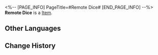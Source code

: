 <%-- [PAGE_INFO]
PageTitle=#Remote Dice#
[END_PAGE_INFO] --%>
{{Item Infobox
|id          = 281016
|image       = Item Remote Dice.png
|type        = 
|invCategory = 
|rarity      = 3
|effect      = 
|description = Item used for moving forward on the Cosmodyssey map. You can select which Dice Face you want.
}}
{{Description|A die used for cheating in Cosmodyssey.<br /><br />''"When you have a chance to make a choice, make one that you know you won't regret."''}}
'''Remote Dice''' is a [[Item]].

==Other Languages==
{{Other Languages
|en   = Remote Dice
|zhs  = 遥控骰子
|zht  = 遙控骰子
|ja   = リモートサイコロ
|ko   = 원격 주사위
|es   = Dado teledirigido
|fr   = Dé télécommandé
|ru   = Телекубик
|th   = ลูกเต๋าควบคุม
|vi   = Xúc Xắc Điều Khiển
|de   = Ferngesteuerter Würfel
|id   = Dadu Remote
|pt   = Dado Remoto
}}

==Change History==
{{Change History|2.1}}